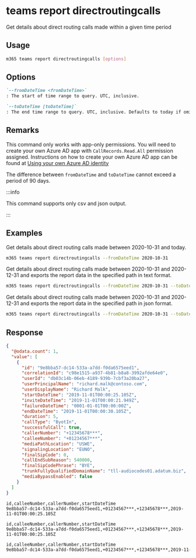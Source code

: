
# teams report directroutingcalls

Get details about direct routing calls made within a given time period

## Usage

```sh
m365 teams report directroutingcalls [options]
```

## Options

```md definition-list
`--fromDateTime <fromDateTime>`
: The start of time range to query. UTC, inclusive.

`--toDateTime [toDateTime]`
: The end time range to query. UTC, inclusive. Defaults to today if omitted.
```

<Global />

## Remarks

This command only works with app-only permissions. You will need to create your own Azure AD app with `CallRecords.Read.All` permission assigned. Instructions on how to create your own Azure AD app can be found at [Using your own Azure AD identity](../../../user-guide/using-own-identity.mdx)

The difference between `fromDateTime` and `toDateTime` cannot exceed a period of 90 days.

:::info

This command supports only csv and json output.

:::

## Examples

Get details about direct routing calls made between 2020-10-31 and today.

```sh
m365 teams report directroutingcalls --fromDateTime 2020-10-31
```

Get details about direct routing calls made between 2020-10-31 and 2020-12-31 and exports the report data in the specified path in text format.

```sh
m365 teams report directroutingcalls --fromDateTime 2020-10-31 --toDateTime 2020-12-31 --output text > "directroutingcalls.txt"
```

Get details about direct routing calls made between 2020-10-31 and 2020-12-31 and exports the report data in the specified path in json format.

```sh
m365 teams report directroutingcalls --fromDateTime 2020-10-31 --toDateTime 2020-12-31 --output json > "directroutingcalls.json"
```

## Response

<Tabs>
  <TabItem value="JSON">

  ``` json
  {
    "@odata.count": 1,
    "value": [
      {
        "id": "9e8bba57-dc14-533a-a7dd-f0da6575eed1",
        "correlationId": "c98e1515-a937-4b81-b8a8-3992afde64e0",
        "userId": "db03c14b-06eb-4189-939b-7cbf3a20ba27",
        "userPrincipalName": "richard.malk@contoso.com",
        "userDisplayName": "Richard Malk",
        "startDateTime": "2019-11-01T00:00:25.105Z",
        "inviteDateTime": "2019-11-01T00:00:21.949Z",
        "failureDateTime": "0001-01-01T00:00:00Z",
        "endDateTime": "2019-11-01T00:00:30.105Z",
        "duration": 5,
        "callType": "ByotIn",
        "successfulCall": true,
        "callerNumber": "+12345678***",
        "calleeNumber": "+01234567***",
        "mediaPathLocation": "USWE",
        "signalingLocation": "EUNO",
        "finalSipCode": 0,
        "callEndSubReason": 540000,
        "finalSipCodePhrase": "BYE",
        "trunkFullyQualifiedDomainName": "tll-audiocodes01.adatum.biz",
        "mediaBypassEnabled": false
      }
    ]
  }
  ```

  </TabItem>
  <TabItem value="Text">

  ``` text
  id,calleeNumber,callerNumber,startDateTime
  9e8bba57-dc14-533a-a7dd-f0da6575eed1,+01234567***,+12345678***,2019-11-01T00:00:25.105Z
  ```

  </TabItem>
  <TabItem value="CSV">

  ``` text
  id,calleeNumber,callerNumber,startDateTime
  9e8bba57-dc14-533a-a7dd-f0da6575eed1,+01234567***,+12345678***,2019-11-01T00:00:25.105Z
  ```

  </TabItem>
  <TabItem value="Markdown">

  ```md
  id,calleeNumber,callerNumber,startDateTime
  9e8bba57-dc14-533a-a7dd-f0da6575eed1,+01234567***,+12345678***,2019-11-01T00:00:25.105Z
  ```

  </TabItem>
</Tabs>

